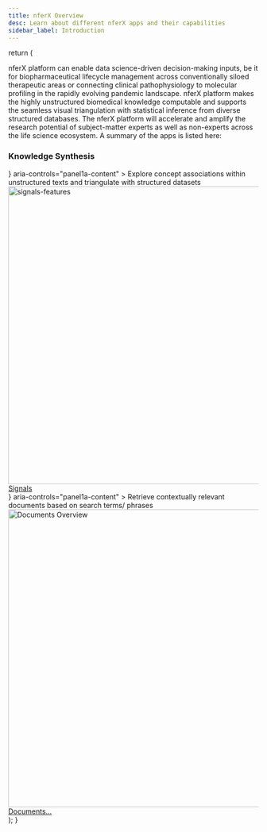 ```yaml
---
title: nferX Overview
desc: Learn about different nferX apps and their capabilities
sidebar_label: Introduction
---
```




return (
<div stlye={{}}>
<p>nferX platform can enable data science-driven decision-making inputs, be it for biopharmaceutical lifecycle management across conventionally siloed therapeutic areas or connecting clinical pathophysiology to molecular profiling in the rapidly evolving pandemic landscape. nferX platform makes the highly unstructured biomedical knowledge computable and supports the seamless visual triangulation with statistical inference from diverse structured databases. The nferX platform will accelerate and amplify the research potential of subject-matter experts as well as non-experts across the life science ecosystem. A summary of the apps is listed here:</p>
      <h3>Knowledge Synthesis</h3>
      <Accordion style={{ width: 1000}} >
        <AccordionSummary
          expandIcon={<ExpandMoreIcon />}
          aria-controls="panel1a-content"
        >
          <Typography
            style={{
              fontWeight: 10,
            }}
          >
          Explore concept associations within unstructured texts and triangulate with structured datasets
          </Typography>
        </AccordionSummary>
        <AccordionDetails>
          <div className="icon-links">
           <img alt="signals-features" src={useBaseUrl('/img/docusaurus.png')} width="600"/> 
          <a href={"/docs/tutorial-basics/congratulations"} style={{ marginRight: "300px" }}> Signals </a>
        </div>
        </AccordionDetails>
      </Accordion>
      <Accordion style={{ width: 1000}}>
        <AccordionSummary
          expandIcon={<ExpandMoreIcon />}
          aria-controls="panel1a-content"
        >
          <Typography
            style={{
              fontWeight: 10,
            }}
         >
            Retrieve contextually relevant documents based on search terms/ phrases
          </Typography>
        </AccordionSummary>
        <AccordionDetails>
          <div className="links">
          <img alt="Documents Overview" src={useBaseUrl('/img/docusaurus.png')} width="600" />
            <a href={"/docs/tutorial-basics/congratulations"} style={{ marginRight: "100px" }}> Documents... </a>
        </div>
        </AccordionDetails>
      </Accordion>
      </div>
);
}
